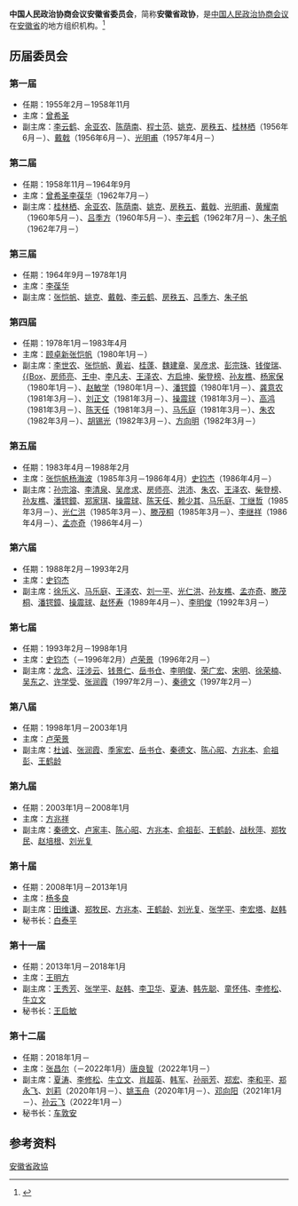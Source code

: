 '''中国人民政治协商会议安徽省委员会'''，简称'''安徽省政协'''，是[[中国人民政治协商会议|中国人民政治协商会议]]在[[安徽省|安徽省]]的地方组织机构。<ref>{{Cite book|title=中华人民共和国职官志|author=何虎生, 李耀东, 向常福主编|publisher=中国社会出版社|year=2003|isbn=9787800883934|location=北京|pages=}}</ref>

== 历届委员会 ==
=== 第一届 ===
* 任期：1955年2月－1958年11月
* 主席：[[曾希圣|曾希圣]]
* 副主席：[[李云鹤_(1894年)|李云鹤]]、[[余亚农|余亚农]]、[[陈荫南|陈荫南]]、[[程士范|程士范]]、[[姚克_(1917年)|姚克]]、[[房秩五|房秩五]]、[[桂林栖|桂林栖]]（1956年6月－）、[[戴戟|戴戟]]（1956年6月－）、[[光明甫|光明甫]]（1957年4月－）

=== 第二届 ===
* 任期：1958年11月－1964年9月
* 主席：[[曾希圣|曾希圣]]{{to}}[[李葆华|李葆华]]（1962年7月－）
* 副主席：[[桂林栖|桂林栖]]、[[余亚农|余亚农]]、[[陈荫南|陈荫南]]、[[姚克_(1917年)|姚克]]、[[房秩五|房秩五]]、[[戴戟|戴戟]]、[[光明甫|光明甫]]、[[黄耀南|黄耀南]]（1960年5月－）、[[吕季方|吕季方]]（1960年5月－）、[[李云鹤_(1894年)|李云鹤]]（1962年7月－）、[[朱子帆|朱子帆]]（1962年7月－）

=== 第三届 ===
* 任期：1964年9月－1978年1月
* 主席：[[李葆华|李葆华]]
* 副主席：[[张恺帆|张恺帆]]、[[姚克_(1917年)|姚克]]、[[戴戟|戴戟]]、[[李云鹤_(1894年)|李云鹤]]、[[房秩五|房秩五]]、[[吕季方|吕季方]]、[[朱子帆|朱子帆]]

=== 第四届 ===
* 任期：1978年1月－1983年4月
* 主席：[[顾卓新|顾卓新]]{{to}}[[张恺帆|张恺帆]]（1980年1月－）
* 副主席：[[李世农|李世农]]、[[张恺帆|张恺帆]]、[[黄岩_(1912年)|黄岩]]、[[桂蓬|桂蓬]]、[[魏建章|魏建章]]、[[吴彦求|吴彦求]]、[[彭宗珠|彭宗珠]]、[[钱俊瑞|钱俊瑞]]、[[刘儒林|{{Box]]、[[房师亮|房师亮]]、[[王中_(1906年)|王中]]、[[李凡夫_(政治人物)|李凡夫]]、[[王泽农|王泽农]]、[[方启坤|方启坤]]、[[柴登榜|柴登榜]]、[[孙友樵|孙友樵]]、[[杨家保|杨家保]]（1980年1月－）、[[赵敏学|赵敏学]]（1980年1月－）、[[潘锷鏱|潘锷鏱]]（1980年1月－）、[[龚意农|龚意农]]（1981年3月－）、[[刘正文|刘正文]]（1981年3月－）、[[操震球|操震球]]（1981年3月－）、[[高鸿_(1916年)|高鸿]]（1981年3月－）、[[陈天任|陈天任]]（1981年3月－）、[[马乐庭|马乐庭]]（1981年3月－）、[[朱农|朱农]]（1982年3月－）、[[胡锡光|胡锡光]]（1982年3月－）、[[方向明_(1906年)|方向明]]（1982年3月－）

=== 第五届 ===
* 任期：1983年4月－1988年2月
* 主席：[[张恺帆|张恺帆]]{{to}}[[杨海波|杨海波]]（1985年3月－1986年4月）{{to}}[[史钧杰|史钧杰]]（1986年4月－）
* 副主席：[[孙宗溶|孙宗溶]]、[[李清泉_(1919年)|李清泉]]、[[吴彦求|吴彦求]]、[[房师亮|房师亮]]、[[洪沛|洪沛]]、[[朱农|朱农]]、[[王泽农|王泽农]]、[[柴登榜|柴登榜]]、[[孙友樵|孙友樵]]、[[潘锷鏱|潘锷鏱]]、[[郑家琪|郑家琪]]、[[操震球|操震球]]、[[陈天任|陈天任]]、[[赖少其|赖少其]]、[[马乐庭|马乐庭]]、[[丁继哲|丁继哲]]（1985年3月－）、[[光仁洪|光仁洪]]（1985年3月－）、[[滕茂桐|滕茂桐]]（1985年3月－）、[[李继祥|李继祥]]（1986年4月－）、[[孟亦奇|孟亦奇]]（1986年4月－）

=== 第六届 ===
* 任期：1988年2月－1993年2月
* 主席：[[史钧杰|史钧杰]]
* 副主席：[[徐乐义|徐乐义]]、[[马乐庭|马乐庭]]、[[王泽农|王泽农]]、[[刘一平|刘一平]]、[[光仁洪|光仁洪]]、[[孙友樵|孙友樵]]、[[孟亦奇|孟亦奇]]、[[滕茂桐|滕茂桐]]、[[潘锷鏱|潘锷鏱]]、[[操震球|操震球]]、[[赵怀寿|赵怀寿]]（1989年4月－）、[[李明俊|李明俊]]（1992年3月－）

=== 第七届 ===
* 任期：1993年2月－1998年1月
* 主席：[[史钧杰|史钧杰]]（－1996年2月）{{to}}[[卢荣景|卢荣景]]（1996年2月－）
* 副主席：[[龙念|龙念]]、[[汪涉云|汪涉云]]、[[钱景仁|钱景仁]]、[[岳书仓|岳书仓]]、[[李明俊|李明俊]]、[[荣广宏|荣广宏]]、[[宋明|宋明]]、[[徐荣楠|徐荣楠]]、[[吴东之|吴东之]]、[[许学受|许学受]]、[[张润霞|张润霞]]（1997年2月－）、[[秦德文|秦德文]]（1997年2月－）

=== 第八届 ===
* 任期：1998年1月－2003年1月
* 主席：[[卢荣景|卢荣景]]
* 副主席：[[杜诚|杜诚]]、[[张润霞|张润霞]]、[[季家宏|季家宏]]、[[岳书仓|岳书仓]]、[[秦德文|秦德文]]、[[陈心昭|陈心昭]]、[[方兆本|方兆本]]、[[俞祖彭|俞祖彭]]、[[王鹤龄|王鹤龄]]

=== 第九届 ===
* 任期：2003年1月－2008年1月
* 主席：[[方兆祥|方兆祥]]
* 副主席：[[秦德文|秦德文]]、[[卢家丰|卢家丰]]、[[陈心昭|陈心昭]]、[[方兆本|方兆本]]、[[俞祖彭|俞祖彭]]、[[王鹤龄|王鹤龄]]、[[战秋萍|战秋萍]]、[[郑牧民|郑牧民]]、[[赵培根|赵培根]]、[[刘光复|刘光复]]

=== 第十届 ===
* 任期：2008年1月－2013年1月
* 主席：[[杨多良|杨多良]]
* 副主席：[[田维谦|田维谦]]、[[郑牧民|郑牧民]]、[[方兆本|方兆本]]、[[王鹤龄|王鹤龄]]、[[刘光复|刘光复]]、[[张学平|张学平]]、[[李宏塔|李宏塔]]、[[赵韩|赵韩]]
* 秘书长：[[白泰平|白泰平]]

=== 第十一届 ===
* 任期：2013年1月－2018年1月
* 主席：[[王明方|王明方]]
* 副主席：[[王秀芳|王秀芳]]、[[张学平|张学平]]、[[赵韩|赵韩]]、[[李卫华|李卫华]]、[[夏涛|夏涛]]、[[韩先聪|韩先聪]]、[[童怀伟|童怀伟]]、[[李修松|李修松]]、[[牛立文|牛立文]]
* 秘书长：[[王启敏|王启敏]]

=== 第十二届 ===
* 任期：2018年1月－
* 主席：[[张昌尔|张昌尔]]（－2022年1月）{{to}}[[唐良智|唐良智]]（2022年1月－）
* 副主席：[[夏涛|夏涛]]、[[李修松|李修松]]、[[牛立文|牛立文]]、[[肖超英|肖超英]]、[[韩军_(1964年)|韩军]]、[[孙丽芳|孙丽芳]]、[[郑宏_(1963年)|郑宏]]、[[李和平_(1963年)|李和平]]、[[郑永飞|郑永飞]]、[[刘莉_(1959年)|刘莉]]（2020年1月－）、[[姚玉舟|姚玉舟]]（2020年1月－）、[[邓向阳|邓向阳]]（2021年1月－）、[[孙云飞|孙云飞]]（2022年1月－）
* 秘书长：[[车敦安|车敦安]]

== 参考资料 ==
{{reflist}}

{{中国人民政治协商会议}}
{{中华人民共和国安徽省正职领导人|nocat}}
{{安徽省领导人}}

[[Category:安徽省政協|]]
